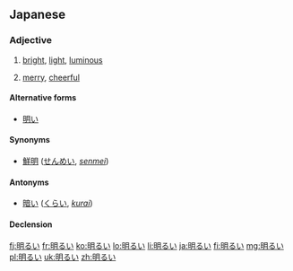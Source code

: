 ==Japanese==
{{ja-kanjitab|明}}
===Adjective===
{{ja-adj|kk|decl=i|hira=あかるい|rom=akarui}}
# [[bright]], [[light]], [[luminous]]
#: {{usex|'''明るい'''[[日差し]]が[[あたり]]を[[照らす|照ら]]していた。|tr='''あかるい'''ひざしがあたりをてらしていた。<br/>'''''akarui''' hizashi ga atari wo terashite ita.''|t=The '''bright''' sunshine illuminated the area.|lang=ja}}
# [[merry]], [[cheerful]]
#: {{usex|[[電話]]の[[向こう]]から'''明るい'''[[声]]が[[返る|返っ]]てきた。|tr=でんわのむこうから'''あかるい'''こえがかえってきた。<br/>''denwa no mukō kara '''akarui''' koe ga kaette kita.''|t=A '''cheerful''' voice answered the phone.|lang=ja}}

====Alternative forms====
* [[明い]]

====Synonyms====
*[[鮮明]] ([[せんめい]], ''[[senmei]]'')

====Antonyms====
*[[暗い]] ([[くらい]], ''[[kurai]]'')

====Declension====
{{ja-i|明る|あかる|akaru}}

[[fj:明るい]]
[[fr:明るい]]
[[ko:明るい]]
[[lo:明るい]]
[[li:明るい]]
[[ja:明るい]]
[[fi:明るい]]
[[mg:明るい]]
[[pl:明るい]]
[[uk:明るい]]
[[zh:明るい]]